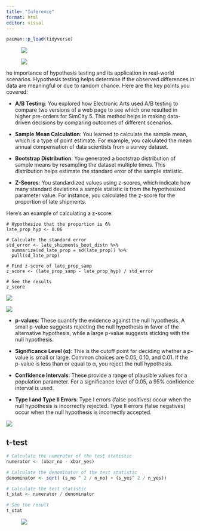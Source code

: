 ```yaml
---
title: "Inference"
format: html
editor: visual
---
```


```r
pacman::p_load(tidyverse)
```

![![](images/clipboard-3361331156.png)](images/clipboard-3096119592.png)

![![](images/clipboard-1328109182.png)](images/clipboard-3821990180.png)

he importance of hypothesis testing and its application in real-world scenarios. Hypothesis testing helps determine if the observed differences in data are meaningful or due to random chance. Here are the key points you covered:

-   **A/B Testing**: You explored how Electronic Arts used A/B testing to compare two versions of a web page to see which one resulted in higher pre-orders for SimCity 5. This method helps in making data-driven decisions by comparing outcomes of different scenarios.

-   **Sample Mean Calculation**: You learned to calculate the sample mean, which is a type of point estimate. For example, you calculated the mean annual compensation of data scientists from a survey dataset.

-   **Bootstrap Distribution**: You generated a bootstrap distribution of sample means by resampling the dataset multiple times. This distribution helps estimate the standard error of the sample statistic.

-   **Z-Scores**: You standardized values using z-scores, which indicate how many standard deviations a sample statistic is from the hypothesized parameter value. For instance, you calculated the z-score for the proportion of late shipments.

Here's an example of calculating a z-score:

```         
# Hypothesize that the proportion is 6%
late_prop_hyp <- 0.06

# Calculate the standard error
std_error <- late_shipments_boot_distn %>% 
  summarize(sd_late_prop = sd(late_prop)) %>% 
  pull(sd_late_prop)

# Find z-score of late_prop_samp
z_score <- (late_prop_samp - late_prop_hyp) / std_error

# See the results
z_score
```

![](images/clipboard-1430535133.png)

![](images/clipboard-2376425064.png)

-   **p-values**: These quantify the evidence against the null hypothesis. A small p-value suggests rejecting the null hypothesis in favor of the alternative hypothesis, while a large p-value suggests sticking with the null hypothesis.

-   **Significance Level (α)**: This is the cutoff point for deciding whether a p-value is small or large. Common choices are 0.05, 0.10, and 0.01. If the p-value is less than or equal to α, you reject the null hypothesis.

-   **Confidence Intervals**: These provide a range of plausible values for a population parameter. For a significance level of 0.05, a 95% confidence interval is used.

-   **Type I and Type II Errors**: Type I errors (false positives) occur when the null hypothesis is incorrectly rejected. Type II errors (false negatives) occur when the null hypothesis is incorrectly accepted.

![](images/clipboard-3386067985.png)

## t-test

```r
# Calculate the numerator of the test statistic
numerator <- (xbar_no - xbar_yes)

# Calculate the denominator of the test statistic
denominator <- sqrt( (s_no ^ 2 / n_no) + (s_yes^ 2 / n_yes))

# Calculate the test statistic
t_stat <- numerator / denominator

# See the result
t_stat
```

![![](images/clipboard-2487474175.png)](images/clipboard-3283527699.png)
